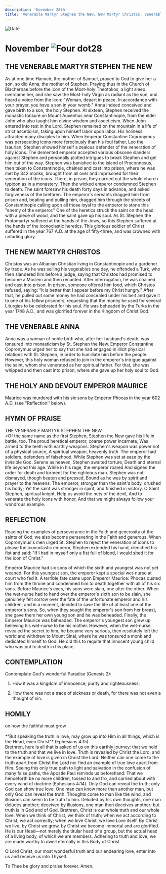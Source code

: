 ```yaml
---
description: 'November 28th'
title: 'Venerable Martyr Stephen the New, New Martyr Christos, Venerable Anna, the Holy and Devout Emperor Maurice'
---
```


<CustomPaginator />
<RunningHead />

<Image src="/title-imprint.png" height={68} width={50} alt="Date" className="title-imprint"/>

# <div id="date">November <Image className="four-dot" src="/four-dot.png" height={15} width={15} alt="Four dot" />28</div>

## THE VENERABLE MARTYR STEPHEN THE NEW

As at one time Hannah, the mother of Samuel, prayed to God to give her a son, so did Anna, the mother of Stephen. Praying thus in the Church of Blachernae before the icon of the Most-holy Theotokos, a light sleep overcame her, and she saw the Most-holy Virgin as radiant as the sun, and heard a voice from the icon: "Woman, depart in peace. In accordance with your prayer, you have a son in your womb." Anna indeed conceived and gave birth to a son, the holy Stephen. At sixteen, Stephen received the monastic tonsure on Mount Auxentius near Constantinople, from the elder John who also taught him divine wisdom and asceticism. When John entered into rest in the Lord, Stephen remained on the mountain in a life of strict asceticism, taking upon himself labor upon labor. His holiness attracted many disciples to him. When Emperor Constantine Copronymus was persecuting icons more ferociously than his foul father, Leo the Isaurian, Stephen showed himself a zealous defender of the veneration of holy icons. The demented emperor accepted various obscene slanders against Stephen and personally plotted intrigues to break Stephen and get him out of the way. Stephen was banished to the island of Proconnesus, then taken to Constantinople, chained and cast into prison, where he was met by 342 monks, brought from all over and imprisoned for their veneration of the icons. There, in prison, they carried out the whole church typicon as in a monastery. Then the wicked emperor condemned Stephen to death. The saint foresaw his death forty days in advance, and asked forgiveness of the brethren. The emperor's servants dragged him from prison and, beating and pulling him, dragged him through the streets of Constantinople calling upon all those loyal to the emperor to stone this "enemy of the emperor." One of the heretics struck the saint on the head with a piece of wood, and the saint gave up his soul. As St. Stephen the Protomartyr suffered at the hands of the Jews, so this Stephen suffered at the hands of the iconoclastic heretics. This glorious soldier of Christ suffered in the year 767 A.D. at the age of fifty-three, and was crowned with unfading glory.

## THE NEW MARTYR CHRISTOS

Christos was an Albanian Christian living in Constantinople and a gardener by trade. As he was selling his vegetables one day, he offended a Turk, who then slandered him before a judge, saying that Christos had promised to become a Moslem and then recanted. After interrogation, he was chained and cast into prison. In prison, someone offered him food, which Christos refused, saying: "It is better that I appear before my Christ hungry." After that, he pulled out some money he had concealed under his belt and gave it to one of his fellow prisoners, requesting that the money be used for several Liturgies to be celebrated for his soul. He was beheaded by the Turks in the year 1748 A.D., and was glorified forever in the Kingdom of Christ God.

## THE VENERABLE ANNA

Anna was a woman of noble birth who, after her husband's death, was tonsured into monasticism by St. Stephen the New. Emperor Constantine Copronymus urged her to say that she had engaged in illicit physical relations with St. Stephen, in order to humiliate him before the people. However, this holy woman refused to join in the emperor's intrigue against the saint, whom she venerated as her spiritual father. For that, she was whipped and then cast into prison, where she gave up her holy soul to God. 

## THE HOLY AND DEVOUT EMPEROR MAURICE

Maurice was murdered with his six sons by Emperor Phocas in the year 602 A.D. (see "Reflection'' below).


## HYMN OF PRAISE
<div style={{textAlign:'center', color:'crimson', fontWeight:'bold'}}>
THE VENERABLE MARTYR STEPHEN THE NEW
</div>
>Of the same name as the first Stephen,  
Stephen the New gave his life in battle, too.  
The proud heretical emperor, coarse power incarnate,  
Was armed to the teeth with earthly weapons.  
Stephen's weapon was power not of a physical source,  
A spiritual weapon, heavenly truth.  
The emperor had soldiers, defenders of falsehood,  
While Stephen was set at ease by the invisible God.  
Serene as heaven, Stephen awaited torture,  
Death and eternal life beyond this age.  
While in his rage, the emperor roared  
And signed the order for death and torment for the righteous man.  
Stephen was not dismayed, though beaten and pressed,  
Bound as he was by spirit and prayer to the heavens.  
The emperor, stronger than the saint's body, crushed his body;  
Yet the saint was stronger in spirit, and finished in victory.  
O Saint Stephen, spiritual knight,  
Help us avoid the nets of the devil,  
And to venerate the holy icons with honor,  
And that we might always follow your wondrous example.  


## REFLECTION
Reading the examples of perseverance in the Faith and generosity of the saints of God, we also become persevering in the Faith and generous. When Copronymus's men urged St. Stephen to reject the veneration of icons to please the iconoclastic emperor, Stephen extended his hand, clenched his fist and said: "If I had in myself only a fist full of blood, I would shed it for the icon of Christ."

Emperor Maurice had six sons of which the sixth and youngest was not yet weaned. For this youngest son, the emperor kept a special wet-nurse at court who fed it. A terrible fate came upon Emperor Maurice: Phocas ousted him from the throne and condemned him to death together with all of his six sons. Before Maurice's eyes, his sons were slain, one after the other. When the wet-nurse had to hand over the emperor's sixth son to be slain, she genuinely felt sorrow over the fate of the unfortunate emperor and his children, and in a moment, decided to save the life of at least one of the emperor's sons. So, when they sought the emperor's son from her breast, she gave them her own young son and he was beheaded. Finally, the Emperor Maurice was beheaded. The emperor's youngest son grew up believing his wet-nurse to be his mother. However, when the wet-nurse revealed the secret to him, he became very serious, then resolutely left the world and withdrew to Mount Sinai, where he was tonsured a monk and dedicated himself to God. He did this to requite that innocent young child who was put to death in his place.


## CONTEMPLATION

Contemplate God's wonderful Paradise (Genesis 2):

1. How it was a kingdom of innocence, purity and righteousness;

2. How there was not a trace of sickness or death, for there was not even a thought of sin.


## HOMILY
<div style={{textAlign:'center', color:'crimson', fontWeight:'bold'}}>
on how the faithful must grow
</div>
<br />
<div style={{textAlign:'right'}}>
*"But speaking the truth in love, may grow up into Him in all things, which is the Head, even Christ"* (Ephesians 4:15).
</div>
Brethren, here is all that is asked of us on this earthly journey: that we hold to the truth and that we live in love. Truth is revealed by Christ the Lord, and the example of love is given in Christ the Lord. Neither can one come to the truth apart from Christ the Lord nor find an example of true love apart from Him. Seeing this only true path to light and salvation in the confusion of many false paths, the Apostle Paul reminds us beforehand: That we henceforth be no more children, tossed to and fro, and carried about with every wind of doctrine (Ephesians 4:14). Only God can reveal the truth; only God can show true love. One man can know more than another man, but only God can reveal the truth. Thoughts come to man like the wind, and illusions can seem to be truth to him. Deluded by his own thoughts, one man deludes another; deceived by illusions, one man then deceives another; but truth is in God and of God. Brethren, Christ is our whole truth and our whole love. When we think of Christ, we think of truth; when we act according to Christ, we act correctly; when we love Christ, we love Love itself. By Christ we live, by Christ we grow, by Christ we become immortal and are glorified. He is our Head—not merely the titular head of a group, but the actual head of a living body, of which we are members. Adhering to truth and love, we are made worthy to dwell eternally in this Body of Christ.

O Lord Christ, our most wonderful truth and our endearing love, enter into us and receive us into Thyself.

To Thee be glory and praise forever. Amen.